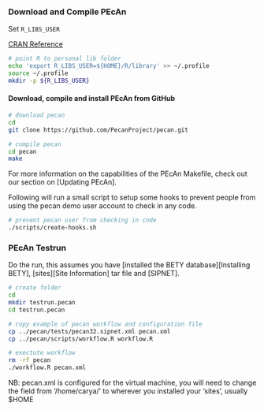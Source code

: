 ### Download and Compile PEcAn 

Set `R_LIBS_USER` 

[CRAN Reference](http://cran.r-project.org/doc/manuals/r-devel/R-admin.html#Managing-libraries)

```bash
# point R to personal lib folder
echo 'export R_LIBS_USER=${HOME}/R/library' >> ~/.profile
source ~/.profile
mkdir -p ${R_LIBS_USER}
```


#### Download, compile and install PEcAn from GitHub

```bash
# download pecan
cd
git clone https://github.com/PecanProject/pecan.git

# compile pecan
cd pecan
make
```
For more information on the capabilities of the PEcAn Makefile, check out our section on [Updating PEcAn].

Following will run a small script to setup some hooks to prevent people from using the pecan demo user account to check in any code.

```bash
# prevent pecan user from checking in code
./scripts/create-hooks.sh
```

### PEcAn Testrun

Do the run, this assumes you have [installed the BETY database][Installing BETY], [sites][Site Information] tar file and [SIPNET].

```bash
# create folder
cd
mkdir testrun.pecan
cd testrun.pecan

# copy example of pecan workflow and configuration file
cp ../pecan/tests/pecan32.sipnet.xml pecan.xml
cp ../pecan/scripts/workflow.R workflow.R

# exectute workflow
rm -rf pecan
./workflow.R pecan.xml
```
NB: pecan.xml is configured for the virtual machine, you will need to change the <met> field from '/home/carya/' to wherever you installed your 'sites', usually $HOME
